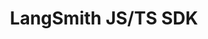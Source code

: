 ---
title: LangSmith JS/TS SDK
sidebarTitle: LangSmith JS/TS SDK
url: "https://reference.langchain.com/javascript/modules/langsmith.html"
---